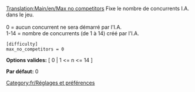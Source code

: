 [[Translation:Main/en/Max no competitors]]
{{en/-}}
Fixe le nombre de concurrents I.A. dans le jeu.<br><br>
0 = aucun concurrent ne sera démarré par l'I.A.<br>
1-14 = nombre de concurrents (de 1 à 14) créé par l'I.A.<br>

<pre>
[difficulty]
max_no_competitors = 0
</pre>

'''Options valides:''' [ 0 | 1 <= n <= 14 ]

'''Par défaut:''' 0


[[Category:fr/Réglages et préférences]]